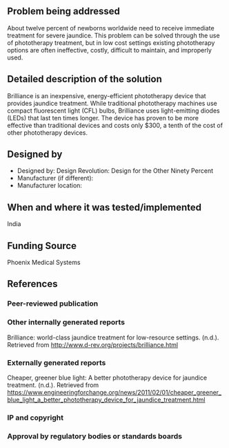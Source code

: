 {{Medical Device
|Health Topic=Child mortality 
|Classification=Treatment
|Scope=Commercialized
|Location=Africa
|Image=Brilliance.jpg
}}
<!-- Please make sure to use the format provided below for consistency between all devices. -->
==Problem being addressed==
About twelve percent of newborns worldwide need to receive immediate treatment for severe jaundice. This problem can be solved through the use of phototherapy treatment, but in low cost settings existing phototherapy options are often ineffective, costly, difficult to maintain, and improperly used.
==Detailed description of the solution==
Brilliance is an inexpensive, energy-efficient phototherapy device that provides jaundice treatment. While traditional phototherapy machines use compact fluorescent light (CFL) bulbs, Brilliance uses light-emitting diodes (LEDs) that last ten times longer. The device has proven to be more effective than traditional devices and costs only $300, a tenth of the cost of other phototherapy devices.   
==Designed by==
*Designed by: Design Revolution: Design for the Other Ninety Percent
*Manufacturer (if different):
*Manufacturer location:

==When and where it was tested/implemented ==
India
==Funding Source==
Phoenix Medical Systems
==References==
===Peer-reviewed publication===

===Other internally generated reports===
Brilliance: world-class jaundice treatment for low-resource settings. (n.d.). Retrieved from http://www.d-rev.org/projects/brilliance.html

===Externally generated reports===
Cheaper, greener blue light: A better phototherapy device for jaundice treatment. (n.d.). Retrieved from https://www.engineeringforchange.org/news/2011/02/01/cheaper_greener_blue_light_a_better_phototherapy_device_for_jaundice_treatment.html
===IP and copyright===
===Approval by regulatory bodies or standards boards===

<!-- Add relevant categories, such as [[Category:HIV]] or [[Category:Malaria]] below this line -->